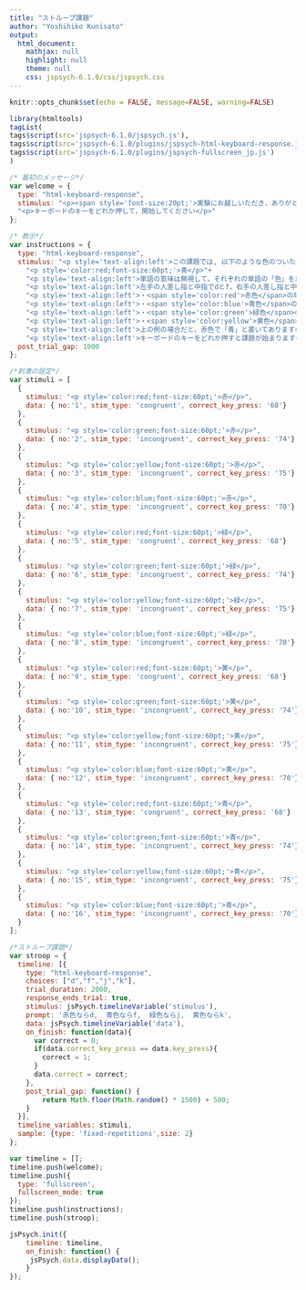 ```yaml
---
title: "ストループ課題"
author: "Yoshihiko Kunisato"
output:
  html_document:
    mathjax: null
    highlight: null
    theme: null
    css: jspsych-6.1.0/css/jspsych.css
---
```


```r
knitr::opts_chunk$set(echo = FALSE, message=FALSE, warning=FALSE)
```

```r
library(htmltools)
tagList(
tags$script(src='jspsych-6.1.0/jspsych.js'),
tags$script(src='jspsych-6.1.0/plugins/jspsych-html-keyboard-response.js'),
tags$script(src='jspsych-6.1.0/plugins/jspsych-fullscreen_jp.js')
)
```

```js
/* 最初のメッセージ*/
var welcome = {
  type: "html-keyboard-response",
  stimulus: "<p><span style='font-size:20pt;'>実験にお越しいただき，ありがとうございます!!!</span></p>"+
  "<p>キーボードのキーをどれか押して，開始してください</p>"
};

/* 教示*/
var instructions = {
  type: "html-keyboard-response",
  stimulus: "<p style='text-align:left'>この課題では, 以下のような色のついた単語を見ていただきます。</p>"+
    "<p style='color:red;font-size:60pt;'>青</p>"+
    "<p style='text-align:left'>単語の意味は無視して，それぞれの単語の「色」を以下のキーボードのキーを押して回答してください。</p>"+
    "<p style='text-align:left'>左手の人差し指と中指でdとf，右手の人差し指と中指でjとkを押してください。</p>"+
    "<p style='text-align:left'>・<span style='color:red'>赤色</span>の単語ならdを押す</p>"+
    "<p style='text-align:left'>・<span style='color:blue'>青色</span>の単語ならfを押す</p>"+
    "<p style='text-align:left'>・<span style='color:green'>緑色</span>の単語ならjを押す</p>"+
    "<p style='text-align:left'>・<span style='color:yellow'>黄色</span>の単語ならkを押す</p>"+
    "<p style='text-align:left'>上の例の場合だと，赤色で「青」と書いてありますので，dを押します</p>"+
    "<p style='text-align:left'>キーボードのキーをどれか押すと課題が始まります</p>",
  post_trial_gap: 1000
};

/*刺激の設定*/
var stimuli = [
  {
    stimulus: "<p style='color:red;font-size:60pt;'>赤</p>",
    data: { no:'1', stim_type: 'congruent', correct_key_press: '68'}
  },
  {
    stimulus: "<p style='color:green;font-size:60pt;'>赤</p>",
    data: { no:'2', stim_type: 'incongruent', correct_key_press: '74'}
  },
  {
    stimulus: "<p style='color:yellow;font-size:60pt;'>赤</p>",
    data: { no:'3', stim_type: 'incongruent', correct_key_press: '75'}
  },
  {
    stimulus: "<p style='color:blue;font-size:60pt;'>赤</p>",
    data: { no:'4', stim_type: 'incongruent', correct_key_press: '70'}
  },
  {
    stimulus: "<p style='color:red;font-size:60pt;'>緑</p>",
    data: { no:'5', stim_type: 'congruent', correct_key_press: '68'}
  },
  {
    stimulus: "<p style='color:green;font-size:60pt;'>緑</p>",
    data: { no:'6', stim_type: 'incongruent', correct_key_press: '74'}
  },
  {
    stimulus: "<p style='color:yellow;font-size:60pt;'>緑</p>",
    data: { no:'7', stim_type: 'incongruent', correct_key_press: '75'}
  },
  {
    stimulus: "<p style='color:blue;font-size:60pt;'>緑</p>",
    data: { no:'8', stim_type: 'incongruent', correct_key_press: '70'}
  },
  {
    stimulus: "<p style='color:red;font-size:60pt;'>黄</p>",
    data: { no:'9', stim_type: 'congruent', correct_key_press: '68'}
  },
  {
    stimulus: "<p style='color:green;font-size:60pt;'>黄</p>",
    data: { no:'10', stim_type: 'incongruent', correct_key_press: '74'}
  },
  {
    stimulus: "<p style='color:yellow;font-size:60pt;'>黄</p>",
    data: { no:'11', stim_type: 'incongruent', correct_key_press: '75'}
  },
  {
    stimulus: "<p style='color:blue;font-size:60pt;'>黄</p>",
    data: { no:'12', stim_type: 'incongruent', correct_key_press: '70'}
  },
  {
    stimulus: "<p style='color:red;font-size:60pt;'>青</p>",
    data: { no:'13', stim_type: 'congruent', correct_key_press: '68'}
  },
  {
    stimulus: "<p style='color:green;font-size:60pt;'>青</p>",
    data: { no:'14', stim_type: 'incongruent', correct_key_press: '74'}
  },
  {
    stimulus: "<p style='color:yellow;font-size:60pt;'>青</p>",
    data: { no:'15', stim_type: 'incongruent', correct_key_press: '75'}
  },
  {
    stimulus: "<p style='color:blue;font-size:60pt;'>青</p>",
    data: { no:'16', stim_type: 'incongruent', correct_key_press: '70'}
  }
];

/*ストループ課題*/
var stroop = {
  timeline: [{
    type: "html-keyboard-response",
    choices: ["d","f","j","k"],
    trial_duration: 2000,
    response_ends_trial: true,
    stimulus: jsPsych.timelineVariable('stimulus'),
    prompt: '赤色ならd,  青色ならf,  緑色ならj,  黄色ならk',
    data: jsPsych.timelineVariable('data'),
    on_finish: function(data){
      var correct = 0;
      if(data.correct_key_press == data.key_press){
        correct = 1;
      } 
      data.correct = correct;
    },
    post_trial_gap: function() {
        return Math.floor(Math.random() * 1500) + 500;
    }
  }],
  timeline_variables: stimuli,
  sample: {type: 'fixed-repetitions',size: 2}
};

var timeline = [];
timeline.push(welcome);
timeline.push({
  type: 'fullscreen',
  fullscreen_mode: true
});
timeline.push(instructions);
timeline.push(stroop);

jsPsych.init({
    timeline: timeline,
    on_finish: function() {
     jsPsych.data.displayData();
    }
});
```


